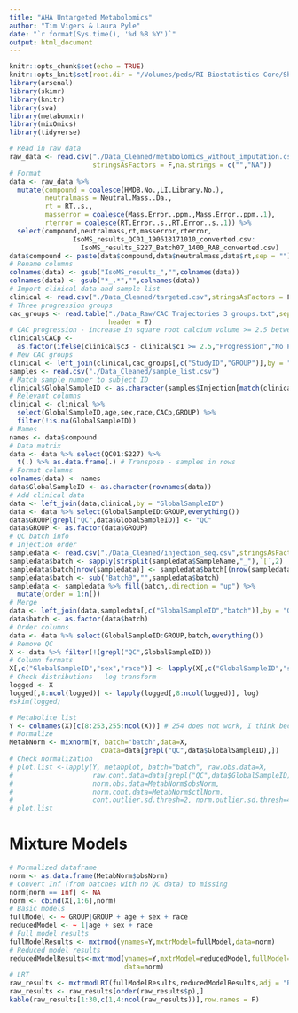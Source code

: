 ```yaml
---
title: "AHA Untargeted Metabolomics"
author: "Tim Vigers & Laura Pyle"
date: "`r format(Sys.time(), '%d %B %Y')`"
output: html_document
---
```


```r
knitr::opts_chunk$set(echo = TRUE)
knitr::opts_knit$set(root.dir = "/Volumes/peds/RI Biostatistics Core/Shared/Shared Projects/Laura/BDC/Projects/Janet Snell-Bergeon/AHA collaborative grant/Metabolomics")
library(arsenal)
library(skimr)
library(knitr)
library(sva)
library(metabomxtr)
library(mixOmics)
library(tidyverse)
```

```r
# Read in raw data
raw_data <- read.csv("./Data_Cleaned/metabolomics_without_imputation.csv",
                     stringsAsFactors = F,na.strings = c("","NA"))
# Format
data <- raw_data %>% 
  mutate(compound = coalesce(HMDB.No.,LI.Library.No.),
         neutralmass = Neutral.Mass..Da.,
         rt = RT..s.,
         masserror = coalesce(Mass.Error..ppm.,Mass.Error..ppm..1),
         rterror = coalesce(RT.Error..s.,RT.Error..s..1)) %>%
  select(compound,neutralmass,rt,masserror,rterror,
                IsoMS_results_QC01_190618171010_converted.csv:
                  IsoMS_results_S227_Batch07_1400_RA8_converted.csv)
data$compound <- paste(data$compound,data$neutralmass,data$rt,sep = "")
# Rename columns
colnames(data) <- gsub("IsoMS_results_","",colnames(data))
colnames(data) <- gsub("*_.*","",colnames(data))
# Import clinical data and sample list
clinical <- read.csv("./Data_Cleaned/targeted.csv",stringsAsFactors = F)
# Three progression groups
cac_groups <- read.table("./Data_Raw/CAC Trajectories 3 groups.txt",sep = "\t",
                         header = T)
# CAC progression - increase in square root calcium volume >= 2.5 between baseline and visit 3
clinical$CACp <- 
  as.factor(ifelse(clinical$c3 - clinical$c1 >= 2.5,"Progression","No Progression"))
# New CAC groups
clinical <- left_join(clinical,cac_groups[,c("StudyID","GROUP")],by = "StudyID")
samples <- read.csv("./Data_Cleaned/sample_list.csv")
# Match sample number to subject ID
clinical$GlobalSampleID <- as.character(samples$Injection[match(clinical$StudyID,samples$SampleID)])
# Relevant columns
clinical <- clinical %>%
  select(GlobalSampleID,age,sex,race,CACp,GROUP) %>%
  filter(!is.na(GlobalSampleID))
# Names
names <- data$compound
# Data matrix
data <- data %>% select(QC01:S227) %>%
  t(.) %>% as.data.frame(.) # Transpose - samples in rows
# Format columns
colnames(data) <- names
data$GlobalSampleID <- as.character(rownames(data))
# Add clinical data
data <- left_join(data,clinical,by = "GlobalSampleID")
data <- data %>% select(GlobalSampleID:GROUP,everything())
data$GROUP[grepl("QC",data$GlobalSampleID)] <- "QC"
data$GROUP <- as.factor(data$GROUP)
# QC batch info
# Injection order
sampledata <- read.csv("./Data_Cleaned/injection_seq.csv",stringsAsFactors = F)
sampledata$batch <- sapply(strsplit(sampledata$SampleName,"_"),`[`,2)
sampledata$batch[nrow(sampledata)] <- sampledata$batch[(nrow(sampledata)-1)]
sampledata$batch <- sub("Batch0","",sampledata$batch)
sampledata <- sampledata %>% fill(batch,.direction = "up") %>%
  mutate(order = 1:n())
# Merge
data <- left_join(data,sampledata[,c("GlobalSampleID","batch")],by = "GlobalSampleID")
data$batch <- as.factor(data$batch)
# Order columns
data <- data %>% select(GlobalSampleID:GROUP,batch,everything())
# Remove QC
X <- data %>% filter(!(grepl("QC",GlobalSampleID)))
# Column formats
X[,c("GlobalSampleID","sex","race")] <- lapply(X[,c("GlobalSampleID","sex","race")],as.factor)
# Check distributions - log transform
logged <- X
logged[,8:ncol(logged)] <- lapply(logged[,8:ncol(logged)], log)
#skim(logged)
```

```r
# Metabolite list
Y <- colnames(X)[c(8:253,255:ncol(X))] # 254 does not work, I think because too much missing data
# Normalize
MetabNorm <- mixnorm(Y, batch="batch",data=X,
                       cData=data[grepl("QC",data$GlobalSampleID),])
# Check normalization
# plot.list <-lapply(Y, metabplot, batch="batch", raw.obs.data=X, 
#                    raw.cont.data=data[grepl("QC",data$GlobalSampleID),],
#                    norm.obs.data=MetabNorm$obsNorm, 
#                    norm.cont.data=MetabNorm$ctlNorm,
#                    cont.outlier.sd.thresh=2, norm.outlier.sd.thresh=4)
# plot.list
```

# Mixture Models

```r
# Normalized dataframe
norm <- as.data.frame(MetabNorm$obsNorm)
# Convert Inf (from batches with no QC data) to missing
norm[norm == Inf] <- NA
norm <- cbind(X[,1:6],norm)
# Basic models
fullModel <- ~ GROUP|GROUP + age + sex + race
reducedModel <- ~ 1|age + sex + race
# Full model results
fullModelResults <- mxtrmod(ynames=Y,mxtrModel=fullModel,data=norm)
# Reduced model results
reducedModelResults<-mxtrmod(ynames=Y,mxtrModel=reducedModel,fullModel=fullModel,
                             data=norm)
# LRT
raw_results <- mxtrmodLRT(fullModelResults,reducedModelResults,adj = "BH")
raw_results <- raw_results[order(raw_results$p),]
kable(raw_results[1:30,c(1,4:ncol(raw_results))],row.names = F)
```
